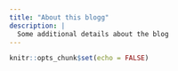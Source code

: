 ```yaml
---
title: "About this blogg"
description: |
  Some additional details about the blog
---
```


```r
knitr::opts_chunk$set(echo = FALSE)
```
